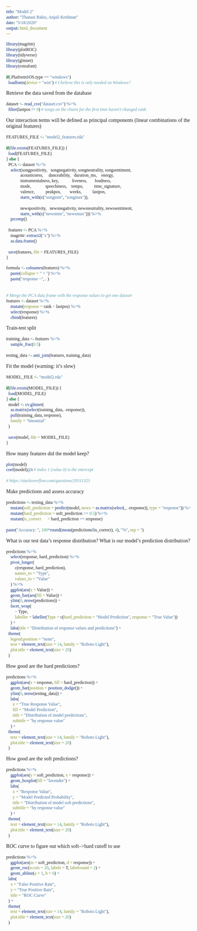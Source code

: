 ```yaml
---
title: "Model 2"
author: "Thanasi Bakis, Anjali Krishnan"
date: "5/18/2020"
output: html_document
---
```


<style type="text/css">
  body {
    font-family: "Roboto, Arial";
  }
  code {
    font-family: "Fira Code Retina, monospace";
  }
</style>

```r
library(magrittr)
library(plotROC)
library(tidyverse)
library(glmnet)
library(extrafont)

if(.Platform$OS.type == "windows")
  loadfonts(device = "win") # I believe this is only needed on Windows?
```

Retrieve the data saved from the database

```r
dataset <- read_csv("dataset.csv") %>%
  filter(lastpos != 0) # songs on the charts for the first time haven't changed rank
```

Our interaction terms will be defined as principal components (linear combinations of the original features)

```r
FEATURES_FILE <- "model2_features.rda"

if(file.exists(FEATURES_FILE)) {
  load(FEATURES_FILE)
} else {
  PCA <- dataset %>%
  	select(songpositivity,   songnegativity, songneutrality, songsentiment,
  		     acousticness,     danceability,   duration_ms,    energy,
  		     instrumentalness, key,            liveness,       loudness,
  		     mode,             speechiness,    tempo,          time_signature,
  		     valence,          peakpos,        weeks,          lastpos,
  		     starts_with(c("songmin", "songmax")),
  
  		     newspositivity,   newsnegativity, newsneutrality, newssentiment,
  		     starts_with(c("newsmin", "newsmax"))) %>%
  	prcomp()
  
  features <- PCA %>%
  	magrittr::extract2("x") %>%
  	as.data.frame()
  
  save(features, file = FEATURES_FILE)
}
```

```r
formula <- colnames(features) %>%
	paste(collapse = " + ") %>%
	paste("response ~", . )


# Merge the PCA data frame with the response values to get one dataset
features <- dataset %>%
	mutate(response = rank < lastpos) %>%
	select(response) %>%
	cbind(features)
```

Train-test split

```r
training_data <- features %>%
	sample_frac(0.5)

testing_data <- anti_join(features, training_data)
```

Fit the model (warning: it's slow)

```r
MODEL_FILE <- "model2.rda"

if(file.exists(MODEL_FILE)) {
  load(MODEL_FILE)
} else {
  model <- cv.glmnet(
    as.matrix(select(training_data, -response)),
    pull(training_data, response),
    family = "binomial"
  )
  
  save(model, file = MODEL_FILE)
}
```

How many features did the model keep?

```r
plot(model)
coef(model)@i # index 1 (value 0) is the intercept

# https://stackoverflow.com/questions/29311323
```

Make predictions and assess accuracy

```r
predictions <- testing_data %>%
	mutate(soft_prediction = predict(model, newx = as.matrix(select(., -response)), type = "response")) %>%
	mutate(hard_prediction = soft_prediction >= 0.5) %>%
	mutate(is_correct      = hard_prediction == response)

paste("Accuracy: ", 100*round(mean(predictions$is_correct), 4), "%", sep = '')
```

What is our test data's response distribution? 
What is our model's prediction distribution?

```r
predictions %>%
	select(response, hard_prediction) %>%
	pivot_longer(
		c(response, hard_prediction),
		names_to = "Type",
		values_to = "Value"
	) %>%
	ggplot(aes(x = Value)) +
	geom_bar(aes(fill = Value)) +
	ylim(0, nrow(predictions)) +
	facet_wrap(
		~ Type,
		labeller = labeller(Type = c(hard_prediction = "Model Prediction", response = "True Value"))
	) +
	labs(title = "Distribution of response values and predictions") +
  theme(
    legend.position = "none",
    text = element_text(size = 14, family = "Roboto Light"),
    plot.title = element_text(size = 20)
  )
```

How good are the hard predictions?

```r
predictions %>%
	ggplot(aes(x = response, fill = hard_prediction)) +
	geom_bar(position = position_dodge()) +
	ylim(0, nrow(testing_data)) +
	labs(
	  x = "True Response Value",
	  fill = "Model Prediction",
	  title = "Distribution of model predictions",
	  subtitle = "by response value"
	) +
  theme(
    text = element_text(size = 14, family = "Roboto Light"),
    plot.title = element_text(size = 20)
  )
```

How good are the soft predictions?

```r
predictions %>%
	ggplot(aes(y = soft_prediction, x = response)) +
	geom_boxplot(fill = "lavender") +
	labs(
	  x = "Response Value",
	  y = "Model Predicted Probability",
	  title = "Distribution of model soft predictions",
	  subtitle = "by response value"
	) +
  theme(
    text = element_text(size = 14, family = "Roboto Light"),
    plot.title = element_text(size = 20)
  )
```

ROC curve to figure out which soft-->hard cutoff to use

```r
predictions %>%
	ggplot(aes(m = soft_prediction, d = response)) +
	geom_roc(n.cuts = 20, labels = T, labelround = 2) +
	geom_abline(a = 1, b = 0) +
  labs(
    x = "False Positive Rate",
    y = "True Positive Rate",
    title = "ROC Curve"
  ) +
  theme(
    text = element_text(size = 14, family = "Roboto Light"),
    plot.title = element_text(size = 20)
  )
```


